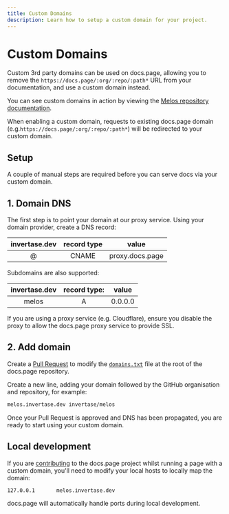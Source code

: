 ```yaml
---
title: Custom Domains
description: Learn how to setup a custom domain for your project.
---
```


# Custom Domains

Custom 3rd party domains can be used on docs.page, allowing you to remove the `https://docs.page/:org/:repo/:path*` URL
from your documentation, and use a custom domain instead.

You can see custom domains in action by viewing the [Melos repository documentation](https://melos.invertase.dev).

When enabling a custom domain, requests to existing docs.page domain (e.g.`https://docs.page/:org/:repo/:path*`) will
be redirected to your custom domain.

## Setup

A couple of manual steps are required before you can serve docs via your custom domain.

## 1. Domain DNS

The first step is to point your domain at our proxy service. Using your domain provider, create a
DNS record:

| invertase.dev |  record type  |      value      |
| :-----------: | :-----------: | :-------------: |
|       @       |     CNAME     | proxy.docs.page |

Subdomains are also supported:

| invertase.dev | record type: |  value  |
| :-----------: | :----------: | :-----: |
|     melos     |      A       | 0.0.0.0 |

If you are using a proxy service (e.g. Cloudflare), ensure you disable the proxy to allow the docs.page
proxy service to provide SSL.

## 2. Add domain

Create a [Pull Request](https://github.com/invertase/docs.page/edit/master/domains.txt) to modify the [`domains.txt`](https://github.com/invertase/docs.page/blob/master/domains.txt)
file at the root of the docs.page repository.

Create a new line, adding your domain followed by the GitHub organisation and repository, for example:

```txt
melos.invertase.dev invertase/melos
```

Once your Pull Request is approved and DNS has been propagated, you are ready to start using your custom domain.

## Local development

If you are [contributing](/contributing) to the docs.page project whilst running a page with a custom domain, you'll
need to modify your local hosts to locally map the domain:

```title="/etc/hosts"
127.0.0.1       melos.invertase.dev
```

docs.page will automatically handle ports during local development.
